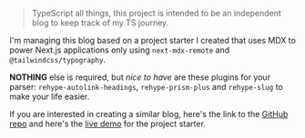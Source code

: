 > TypeScript all things, this project is intended to be an independent blog to keep track of my TS journey.

I'm managing this blog based on a project starter I created that uses MDX to power Next.js applications only using `next-mdx-remote` and `@tailwindcss/typography`.

**NOTHING** else is required, but _nice to have_ are these plugins for your parser: `rehype-autolink-headings`, `rehype-prism-plus` and `rehype-slug` to make your life easier.

If you are interested in creating a similar blog, here's the link to the [GitHub repo](https://github.com/ekqt/mdx-project-starter) and here's the [live demo](https://mdx-project-starter.vercel.app/) for the project starter.

